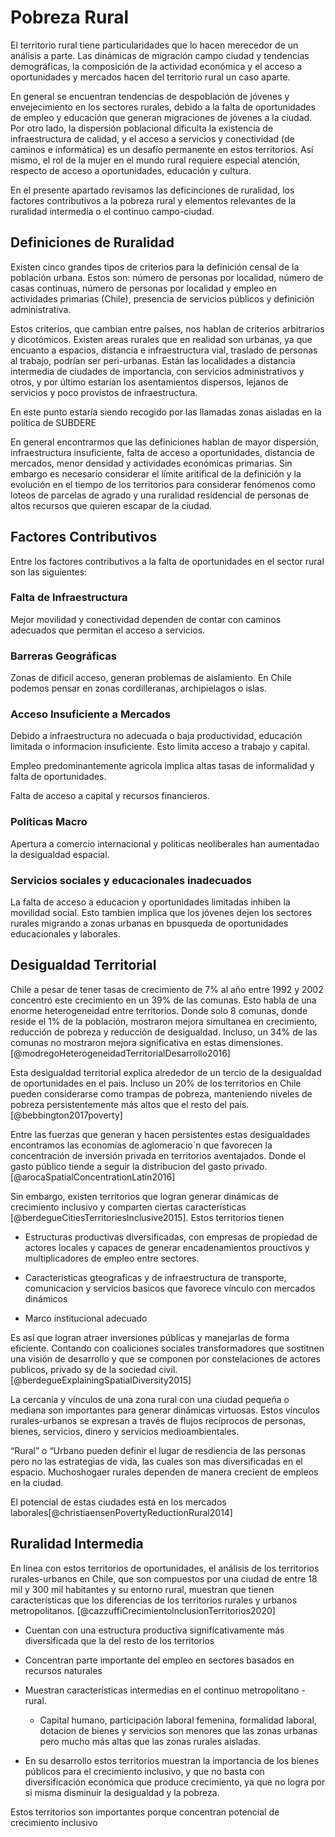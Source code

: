 # Pobreza Rural

El territorio rural tiene particularidades que lo hacen merecedor de un análisis a parte. Las dinámicas de migración campo ciudad y tendencias demográficas, la composición de la actividad económica y el acceso a oportunidades y mercados hacen del territorio rural un caso aparte.

En general se encuentran tendencias de despoblación de jóvenes y envejecimiento en los sectores rurales, debido a la falta de oportunidades de empleo y educación que generan migraciones de jóvenes a la ciudad. Por otro lado, la dispersión poblacional dificulta la existencia de infraestructura de calidad, y el acceso a servicios y conectividad (de caminos e informática) es un desafío permanente en estos territorios. Así mismo, el rol de la mujer en el mundo rural requiere especial atención, respecto de acceso a oportunidades, educación y cultura.

En el presente apartado revisamos las deficinciones de ruralidad, los factores contributivos a la pobreza rural y elementos relevantes de la ruralidad intermedia o el continuo campo-ciudad.

## Definiciones de Ruralidad

Existen cinco grandes tipos de criterios para la definición censal de la población urbana. Estos son: número de personas por localidad, número de casas continuas, número de personas por localidad y empleo en actividades primarias (Chile), presencia de servicios públicos y definición administrativa.

Estos criterios, que cambian entre países, nos hablan de criterios arbitrarios y dicotómicos. Existen areas rurales que en realidad son urbanas, ya que encuanto a espacios, distancia e infraestructura vial, traslado de personas al trabajo, podrían ser peri-urbanas. Están las localidades a distancia intermedia de ciudades de importancia, con servicios administrativos y otros, y por último estarían los asentamientos dispersos, lejanos de servicios y poco provistos de infraestructura.

En este punto estaría siendo recogido por las llamadas zonas aisladas en la política de SUBDERE

En general encontrarmos que las definiciones hablan de mayor dispersión, infraestructura insuficiente, falta de acceso a oportunidades, distancia de mercados, menor densidad y actividades económicas primarias. Sin embargo es necesario considerar el límite aritifical de la definición y la evolución en el tiempo de los territorios para considerar fenómenos como loteos de parcelas de agrado y una ruralidad residencial de personas de altos recursos que quieren escapar de la ciudad.

## Factores Contributivos

Entre los factores contributivos a la falta de oportunidades en el sector rural son las siguientes:

### Falta de Infraestructura

Mejor movilidad y conectividad dependen de contar con caminos adecuados que permitan el acceso a servicios.

### Barreras Geográficas

Zonas de dificil acceso, generan problemas de aislamiento. En Chile podemos pensar en zonas cordilleranas, archipielagos o islas.

### Acceso Insuficiente a Mercados

Debido a infraestructura no adecuada o baja productividad, educación limitada o informacion insuficiente. Esto limita acceso a trabajo y capital.

Empleo predominantemente agricola implica altas tasas de informalidad y falta de oportunidades.

Falta de acceso a capital y recursos financieros.

### Politicas Macro

Apertura a comercio internacional y politicas neoliberales han aumentadao la desigualdad espacial. 

### Servicios sociales y educacionales inadecuados

La falta de acceso a educacion y oportunidades limitadas inhiben la movilidad social. Esto tambien implica que los jóvenes dejen los sectores rurales migrando a zonas urbanas en bpusqueda de oportunidades educacionales y laborales.

## Desigualdad Territorial

Chile a pesar de tener tasas de crecimiento de 7% al año entre 1992 y 2002 concentró este crecimiento en un 39% de las comunas. Esto habla de una enorme heterogeneidad entre territorios. Donde solo 8 comunas, donde reside el 1% de la población, mostraron mejora simultanea en crecimiento, reducción de pobreza y reducción de desigualdad. Incluso, un 34% de las comunas no mostraron mejora significativa en estas dimensiones. [@modregoHeterogeneidadTerritorialDesarrollo2016]

Esta desigualdad territorial explica alrededor de un tercio de la desigualdad de oportunidades en el pais. Incluso un 20% de los territorios en Chile pueden considerarse como trampas de pobreza, manteniendo niveles de pobreza persistentemente más altos que el resto del país. [@bebbington2017poverty]

Entre las fuerzas que generan y hacen persistentes estas desigualdades encontramos las economías de aglomeracio´n que favorecen la concentración de inversión privada en territorios aventajados. Donde el gasto público tiende a seguir la distribucion del gasto privado. [@arocaSpatialConcentrationLatin2016]

Sin embargo, existen territorios que logran generar dinámicas de crecimiento inclusivo y comparten ciertas características [@berdegueCitiesTerritoriesInclusive2015]. Estos territorios tienen

- Estructuras productivas diversificadas, con empresas de propiedad de actores locales y capaces de generar encadenamientos prouctivos y multiplicadores de empleo entre sectores.

- Caracteristicas gteograficas y de infraestructura de transporte, comunicacion y servicios basicos que favorece vínculo con mercados dinámicos

- Marco institucional adecuado

Es así que logran atraer inversiones públicas y manejarlas de forma eficiente. Contando con coaliciones sociales transformadores que sostitnen una visión de desarrollo y que se componen por constelaciones de actores publicos, privado sy de la sociedad civil. [@berdegueExplainingSpatialDiversity2015]

La cercanía y vínculos de una zona rural con una ciudad pequeña o mediana son importantes para generar dinámicas virtuosas. Estos vínculos rurales-urbanos se expresan a través de flujos recíprocos de personas, bienes, servicios, dinero y servicios medioambientales. 

"Rural" o "Urbano pueden definir el lugar de resdiencia de las personas pero no las estrategias de vida, las cuales son mas diversificadas en el espacio. Muchoshogaer rurales dependen de manera crecient de empleos en la ciudad.

El potencial de estas ciudades está en los mercados laborales[@christiaensenPovertyReductionRural2014]

## Ruralidad Intermedia

En linea con estos territorios de oportunidades, el análisis de los territorios rurales-urbanos en Chile, que son compuestos por una ciudad de entre 18 mil y 300 mil habitantes y su entorno rural, muestran que tienen características que los diferencias de los territorios rurales y urbanos metropolitanos. [@cazzuffiCrecimientoInclusionTerritorios2020]

- Cuentan con una estructura productiva significativamente más diversificada que la del resto de los territorios

- Concentran parte importante del empleo en sectores basados en recursos naturales

- Muestran características intermedias en el continuo metropolitano - rural.

    - Capital humano, participación laboral femenina, formalidad laboral, dotacion de bienes y servicios son menores que las zonas urbanas pero mucho más altas que las zonas rurales aisladas.
    
- En su desarrollo estos territorios muestran la importancia de los bienes públicos para el crecimiento inclusivo, y que no basta con diversificación económica que produce crecimiento, ya que no logra por si misma disminuir la desigualdad y la pobreza.

Estos territorios son importantes porque concentran potencial de crecimiento inclusivo

